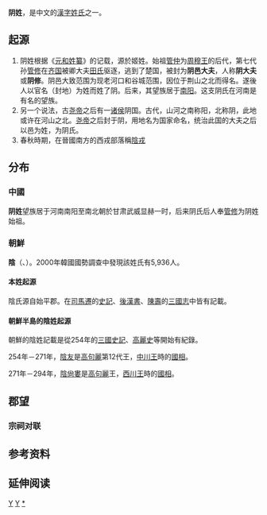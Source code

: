 {{Unreferenced|time=2021-03-22T11:16:08+00:00}}
{{姓氏
|姓氏=阴
|繁體=陰
|簡體=阴
|拼音=Yīn
|南京官話=in<sup>1</sup>
|中国大陆=Yin
|台湾=Yin
|香港=Yam
|澳门=Iam
|新加坡=
|马来西亚=
|越南=Âm
|韩国=음(ウン)
|日本=いん
|反切=
|同音字=
|堂号=
|郡望=[[始兴郡|始兴郡]]
}}

'''阴姓'''，是中文的[[漢字姓氏|漢字姓氏]]之一。

==起源== 
#阴姓根据《[[元和姓纂|元和姓纂]]》的记载，源於姬姓。始祖[[管仲|管仲]]为[[周穆王|周穆王]]的后代，第七代孙[[管修|管修]]在[[齐国|齐国]]被卿大夫[[田氏|田氏]]驱逐，逃到了楚国，被封为'''阴邑大夫'''，人称'''阴大夫'''或'''阴修'''。阴邑大致范围为现老河口和谷城范围，因位于荆山之北而得名。遂後人以官名（封地）为姓而姓了阴。后来，其望族居于[[南阳|南阳]]。这支阴氏在河南是有名的望族。
#另一个说法，古[[尧帝|尧帝]]之后有一[[诸侯|诸侯]]阴国。古代，山河之南称阳，北称阴，此地或许在河山之北。[[尧帝|尧帝]]之后封于阴，用地名为国家命名，统治此国的大夫之后以邑为姓，为阴氏。
#春秋時期，在晉國南方的西戎部落稱[[陰戎|陰戎]]

==分布==
=== 中國 ===
'''阴姓'''望族居于河南南阳至南北朝於甘肃武威显赫一时，后来阴氏后人奉[[管修|管修]]为阴姓始祖。
=== 朝鮮 ===
'''陰'''（{{lang-ja|いん、ウン}}、{{lang-ko|음}}）。2000年韓國國勢調查中發現該姓氏有5,936人。
==== 本姓起源 ====
陰氏源自始平郡。在[[司馬遷|司馬遷]]的[[史記|史記]]、[[後漢書|後漢書]]、[[陳壽|陳壽]]的[[三國志|三國志]]中皆有記載。

==== 朝鮮半島的陰姓起源 ====

朝鮮的陰姓記載是從254年的[[三國史記|三國史記]]、[[高麗史|高麗史]]等開始有紀錄。

254年－271年，[[陰友|陰友]]是[[高句麗|高句麗]]第12代王，[[中川王|中川王]]時的[[國相|國相]]。

271年－294年，[[陰尙婁|陰尙婁]]是[[高句麗|高句麗]]王，[[西川王|西川王]]時的[[國相|國相]]。

==郡望==
===宗祠对联===

==参考资料==
{{reflist}}

== 延伸阅读 ==
{{Wikisource further reading}}

[[Category:漢姓|Y]]
[[Category:朝鮮語姓氏|Y]]
[[Category:阴姓|*]]